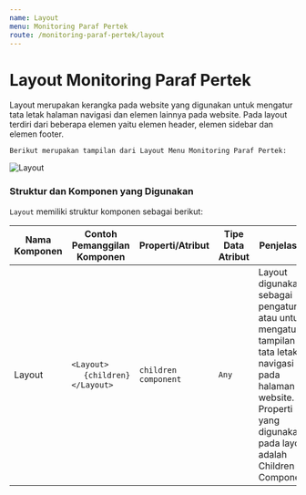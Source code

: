 ```yaml
---
name: Layout
menu: Monitoring Paraf Pertek
route: /monitoring-paraf-pertek/layout
---
```


# Layout Monitoring Paraf Pertek

Layout merupakan kerangka pada website yang digunakan untuk mengatur tata letak 
halaman navigasi dan elemen lainnya pada website. Pada layout terdiri dari beberapa elemen yaitu elemen header, elemen sidebar dan elemen footer.


```Berikut merupakan tampilan dari Layout Menu Monitoring Paraf Pertek:```

![Layout](../../src/img/monitoring-pp/M_LayoutMPP.png)


### Struktur dan Komponen yang Digunakan

`Layout` memiliki struktur komponen sebagai berikut:

| Nama Komponen | Contoh Pemanggilan <br/> Komponen                                             | Properti/Atribut     | Tipe Data <br/> Atribut | Penjelasan                                                                                                                                                                                          |
| ------------- | ----------------------------------------------------------------------------- | -------------------- | ----------------------- | ------------------------------------------------------------------------------------------------------------------------------------------------------------------------------                      |
| Layout        | `<Layout>` <br/> &nbsp;&nbsp;&nbsp;&nbsp;&nbsp;`{children}` <br/> `</Layout>` | `children component` | `Any`                   |Layout digunakan sebagai <br/> pengatur atau untuk mengatur <br/> tampilan tata letak navigasi <br/> pada halaman website. <br/> Properti yang digunakan pada layout <br/> adalah Children Component |



